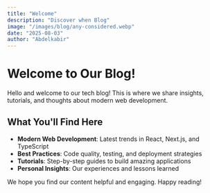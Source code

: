 ```yaml
---
title: "Welcome"
description: "Discover when Blog"
image: "/images/blog/any-considered.webp"
date: "2025-08-03"
author: "Abdelkabir"
---
```


# Welcome to Our Blog!

Hello and welcome to our tech blog! This is where we share insights, tutorials, and thoughts about modern web development.

## What You'll Find Here

- **Modern Web Development**: Latest trends in React, Next.js, and TypeScript
- **Best Practices**: Code quality, testing, and deployment strategies  
- **Tutorials**: Step-by-step guides to build amazing applications
- **Personal Insights**: Our experiences and lessons learned

We hope you find our content helpful and engaging. Happy reading!
